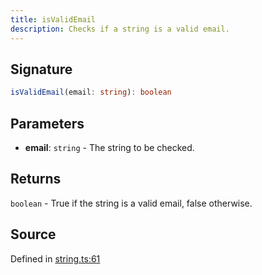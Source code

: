 ```yaml
---
title: isValidEmail
description: Checks if a string is a valid email.
---
```


## Signature

```typescript path=null start=null
isValidEmail(email: string): boolean
```

## Parameters

- **email**: `string` - The string to be checked.

## Returns

`boolean` - True if the string is a valid email, false otherwise.

## Source

Defined in [string.ts:61](https://github.com/koji/ichigyou/blob/main/src/string.ts#L61)
